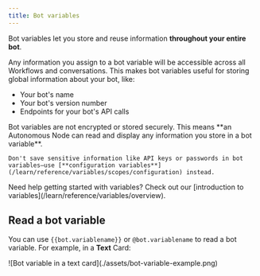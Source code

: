 ```yaml
---
title: Bot variables
---
```


Bot variables let you store and reuse information **throughout your entire bot**.

Any information you assign to a bot variable will be accessible across all Workflows and conversations. This makes bot variables useful for storing global information about your bot, like:

- Your bot's name
- Your bot's version number
- Endpoints for your bot's API calls

<Warning>
    Bot variables are not encrypted or stored securely. This means **an Autonomous Node can read and display any information you store in a bot variable**.

    Don't save sensitive information like API keys or passwords in bot variables—use [**configuration variables**](/learn/reference/variables/scopes/configuration) instead.
</Warning>

<Tip>
    Need help getting started with variables? Check out our [introduction to variables](/learn/reference/variables/overview).
</Tip>

## Read a bot variable

You can use `{{bot.variablename}}` or `@bot.variablename` to read a bot variable. For example, in a **Text** Card:

<Frame>
![Bot variable in a text card](./assets/bot-variable-example.png)
</Frame>
